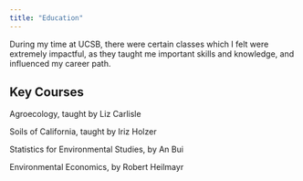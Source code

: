 ```yaml
---
title: "Education"
---
```


During my time at UCSB, there were certain classes which I felt were extremely impactful, as they taught me important skills and knowledge, and influenced my career path.

## Key Courses

Agroecology, taught by Liz Carlisle

Soils of California, taught by Iriz Holzer

Statistics for Environmental Studies, by An Bui

Environmental Economics, by Robert Heilmayr
